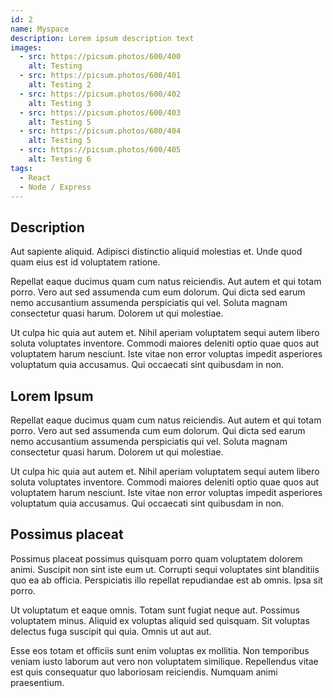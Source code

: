 ```yaml
---
id: 2
name: Myspace
description: Lorem ipsum description text
images:
  - src: https://picsum.photos/600/400
    alt: Testing
  - src: https://picsum.photos/600/401
    alt: Testing 2
  - src: https://picsum.photos/600/402
    alt: Testing 3
  - src: https://picsum.photos/600/403
    alt: Testing 5
  - src: https://picsum.photos/600/404
    alt: Testing 5
  - src: https://picsum.photos/600/405
    alt: Testing 6
tags:
  - React
  - Node / Express
---
```


## Description

Aut sapiente aliquid. Adipisci distinctio aliquid molestias et. Unde quod quam eius est id voluptatem ratione.
 
Repellat eaque ducimus quam cum natus reiciendis. Aut autem et qui totam porro. Vero aut sed assumenda cum eum dolorum. Qui dicta sed earum nemo accusantium assumenda perspiciatis qui vel. Soluta magnam consectetur quasi harum. Dolorem ut qui molestiae.
 
Ut culpa hic quia aut autem et. Nihil aperiam voluptatem sequi autem libero soluta voluptates inventore. Commodi maiores deleniti optio quae quos aut voluptatem harum nesciunt. Iste vitae non error voluptas impedit asperiores voluptatum quia accusamus. Qui occaecati sint quibusdam in non.

## Lorem Ipsum

Repellat eaque ducimus quam cum natus reiciendis. Aut autem et qui totam porro. Vero aut sed assumenda cum eum dolorum. Qui dicta sed earum nemo accusantium assumenda perspiciatis qui vel. Soluta magnam consectetur quasi harum. Dolorem ut qui molestiae.
 
Ut culpa hic quia aut autem et. Nihil aperiam voluptatem sequi autem libero soluta voluptates inventore. Commodi maiores deleniti optio quae quos aut voluptatem harum nesciunt. Iste vitae non error voluptas impedit asperiores voluptatum quia accusamus. Qui occaecati sint quibusdam in non.


## Possimus placeat

Possimus placeat possimus quisquam porro quam voluptatem dolorem animi. Suscipit non sint iste eum ut. Corrupti sequi voluptates sint blanditiis quo ea ab officia. Perspiciatis illo repellat repudiandae est ab omnis. Ipsa sit porro.
 
Ut voluptatum et eaque omnis. Totam sunt fugiat neque aut. Possimus voluptatem minus. Aliquid ex voluptas aliquid sed quisquam. Sit voluptas delectus fuga suscipit qui quia. Omnis ut aut aut.
 
Esse eos totam et officiis sunt enim voluptas ex mollitia. Non temporibus veniam iusto laborum aut vero non voluptatem similique. Repellendus vitae est quis consequatur quo laboriosam reiciendis. Numquam animi praesentium.